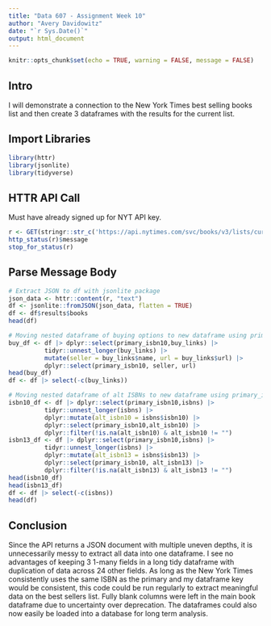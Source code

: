 ```yaml
---
title: "Data 607 - Assignment Week 10"
author: "Avery Davidowitz"
date: "`r Sys.Date()`"
output: html_document
---
```


```r
knitr::opts_chunk$set(echo = TRUE, warning = FALSE, message = FALSE)
```

## Intro
I will demonstrate a connection to the New York Times best selling books list and then create 3 dataframes with the results for the current list.

## Import Libraries
```r
library(httr)
library(jsonlite)
library(tidyverse)
```

## HTTR API Call
Must have already signed up for NYT API key.
```r
r <- GET(stringr::str_c('https://api.nytimes.com/svc/books/v3/lists/current/hardcover-fiction.json?api-key=',Sys.getenv("MY_API_key")))
http_status(r)$message
stop_for_status(r)
```

## Parse Message Body
```r
# Extract JSON to df with jsonlite package
json_data <- httr::content(r, "text")
df <- jsonlite::fromJSON(json_data, flatten = TRUE)
df <- df$results$books
head(df)

# Moving nested dataframe of buying options to new dataframe using primary_isbn10 as a key
buy_df <- df |> dplyr::select(primary_isbn10,buy_links) |>
          tidyr::unnest_longer(buy_links) |>
          mutate(seller = buy_links$name, url = buy_links$url) |>
          dplyr::select(primary_isbn10, seller, url)
head(buy_df)
df <- df |> select(-c(buy_links))

# Moving nested dataframe of alt ISBNs to new dataframe using primary_isbn10 as a key
isbn10_df <- df |> dplyr::select(primary_isbn10,isbns) |>
          tidyr::unnest_longer(isbns) |>
          dplyr::mutate(alt_isbn10 = isbns$isbn10) |>
          dplyr::select(primary_isbn10,alt_isbn10) |>
          dplyr::filter(!is.na(alt_isbn10) & alt_isbn10 != "")
isbn13_df <- df |> dplyr::select(primary_isbn10,isbns) |>
          tidyr::unnest_longer(isbns) |>
          dplyr::mutate(alt_isbn13 = isbns$isbn13) |>
          dplyr::select(primary_isbn10, alt_isbn13) |>
          dplyr::filter(!is.na(alt_isbn13) & alt_isbn13 != "")
head(isbn10_df)
head(isbn13_df)
df <- df |> select(-c(isbns))
head(df)
```
## Conclusion
Since the API returns a JSON document with multiple uneven depths, it is unnecessarily messy to extract all data into one dataframe. I see no advantages of keeping 3 1-many fields in a long tidy dataframe with duplication of data across 24 other fields. As long as the New York Times consistently uses the same ISBN as the primary and my dataframe key would be consistent, this code could be run regularly to extract meaningful data on the best sellers list. Fully blank columns were left in the main book dataframe due to uncertainty over deprecation. The dataframes could also now easily be loaded into a database for long term analysis.
